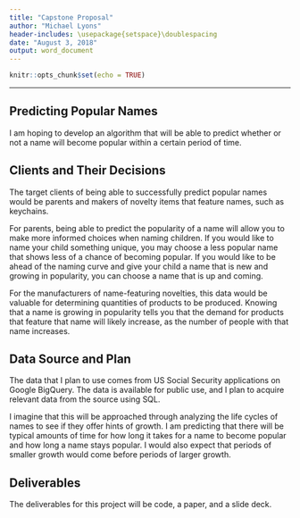 ---
title: "Capstone Proposal"
author: "Michael Lyons"
header-includes: \usepackage{setspace}\doublespacing
date: "August 3, 2018"
output: word_document
---

```{r setup, include=FALSE}
knitr::opts_chunk$set(echo = TRUE)
```
***

## Predicting Popular Names

  I am hoping to develop an algorithm that will be able to predict whether or not a name will become popular within a certain period of time.

## Clients and Their Decisions

  The target clients of being able to successfully predict popular names would be parents and makers of novelty items that feature names, such as keychains.
  
  For parents, being able to predict the popularity of a name will allow you to make more informed choices when naming children. If you would like to name your child something unique, you may choose a less popular name that shows less of a chance of becoming popular. If you would like to be ahead of the naming curve and give your child a name that is new and growing in popularity, you can choose a name that is up and coming.
  
  For the manufacturers of name-featuring novelties, this data would be valuable for determining quantities of products to be produced. Knowing that a name is growing in popularity tells you that the demand for products that feature that name will likely increase, as the number of people with that name increases.

## Data Source and Plan

  The data that I plan to use comes from US Social Security applications on Google BigQuery. The data is available for public use, and I plan to acquire relevant data from the source using SQL.
  
  I imagine that this will be approached through analyzing the life cycles of names to see if they offer hints of growth. I am predicting that there will be typical amounts of time for how long it takes for a name to become popular and how long a name stays popular. I would also expect that periods of smaller growth would come before periods of larger growth.

## Deliverables

  The deliverables for this project will be code, a paper, and a slide deck.
